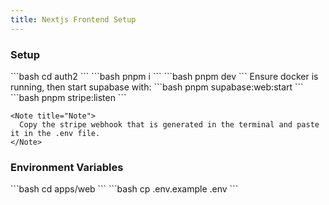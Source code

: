 ```yaml
---
title: Nextjs Frontend Setup
---
```


### Setup
<Stepper>
  <StepperItem title="Step 1: Navigate to the frontend directory">
    ```bash
    cd auth2
    ```
  </StepperItem>
  <StepperItem title="Step 2: Install dependencies">
    ```bash
    pnpm i
    ```
  </StepperItem>
  <StepperItem title="Step 3: Run the application">
    ```bash
    pnpm dev
    ```
  </StepperItem>
  <StepperItem title="Step 4: Start Supabase">
    <Note title="Note">
      Ensure docker is running, then start supabase with:
    </Note>
    ```bash
    pnpm supabase:web:start
    ```
  </StepperItem>
  <StepperItem title="Step 5: Start Stripe(Optional)">
    ```bash
    pnpm stripe:listen
    ```

    <Note title="Note">
      Copy the stripe webhook that is generated in the terminal and paste it in the .env file.
    </Note>
  </StepperItem>
</Stepper>

### Environment Variables

<Stepper>
  <StepperItem title="Step 1: Navigate to nextjs app directory">
    ```bash
    cd apps/web
    ```
  </StepperItem>
  <StepperItem title="Step 2: Copy the environment variables">
    ```bash
    cp .env.example .env
    ```
  </StepperItem>
</Stepper>